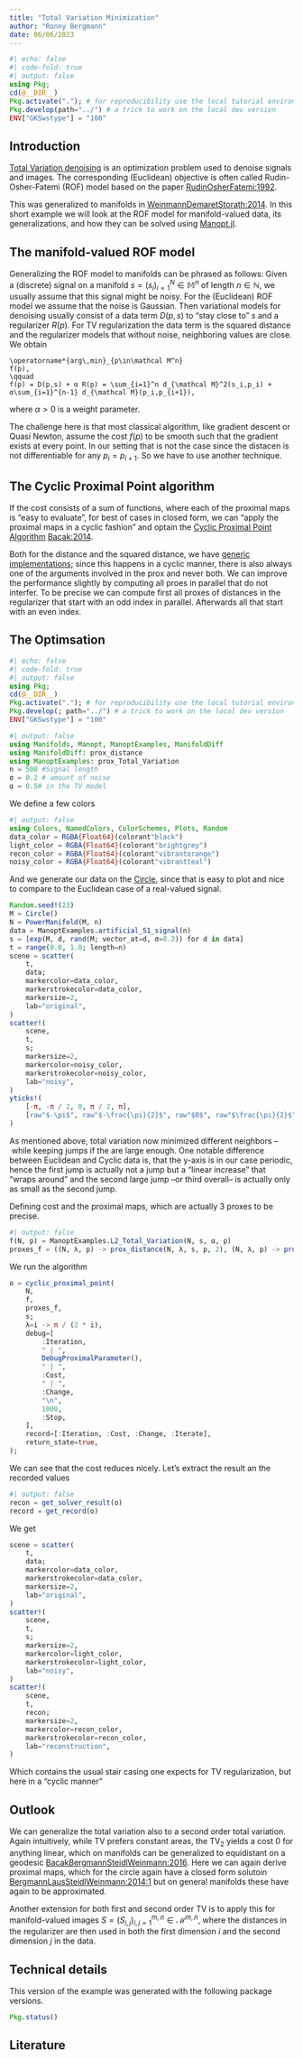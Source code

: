 ```yaml
---
title: "Total Variation Minimization"
author: "Ronny Bergmann"
date: 06/06/2023
---
```


```julia
#| echo: false
#| code-fold: true
#| output: false
using Pkg;
cd(@__DIR__)
Pkg.activate("."); # for reproducibility use the local tutorial environment.
Pkg.develop(path="../") # a trick to work on the local dev version
ENV["GKSwstype"] = "100"
```


## Introduction

[Total Variation denoising](https://en.wikipedia.org/wiki/Total_variation_denoising) is
an optimization problem used to denoise signals and images. The corresponding (Euclidean)
objective is often called Rudin-Osher-Fatemi (ROF) model based on the paper [RudinOsherFatemi:1992](@cite).

This was generalized to manifolds in [WeinmannDemaretStorath:2014](@cite). In this short example we will
look at the ROF model for manifold-valued data, its generalizations, and how they can be solved using [Manopt.jl](https://www.manoptjl.org).

## The manifold-valued ROF model

Generalizing the ROF model to manifolds can be phrased as follows: Given a (discrete) signal on a manifold $s = (s_i)_{i=1}^N \in \mathbb M^n$ of length $n \in \mathbb N$, we usually assume that this signal might be noisy. For the (Euclidean) ROF model we assume that the noise is Gaussian.
 Then variational models for denoising usually consist of a data term $D(p,s)$ to “stay close to” $s$ and a regularizer $R(p)$. For TV regularization the data term is the squared distance and the regularizer models that without noise, neighboring values are close. We obtain

 ```math
\operatorname*{arg\,min}_{p\in\mathcal M^n}
f(p),
\qquad
f(p) = D(p,s) + α R(p) = \sum_{i=1}^n d_{\mathcal M}^2(s_i,p_i) + α\sum_{i=1}^{n-1} d_{\mathcal M}(p_i,p_{i+1}),
```

where $α > 0$ is a weight parameter.

The challenge here is that most classical algorithm, like gradient descent or Quasi Newton, assume the cost $f(p)$ to be smooth such that the gradient exists at every point. In our setting that is not the case since the distacen is not differentiable for any $p_i=p_{i+1}$. So we have to use another technique.

## The Cyclic Proximal Point algorithm

If the cost consists of a sum of functions, where each of the proximal maps is “easy to evaluate”, for best of cases in closed form, we can “apply the proximal maps in a cyclic fashion” and optain the [Cyclic Proximal Point Algorithm](https://manoptjl.org/stable/solvers/cyclic_proximal_point/) [Bacak:2014](@cite).

Both for the distance and the squared distance, we have [generic implementations](https://juliamanifolds.github.io/ManifoldDiff.jl/stable/library/#Proximal-Maps); since this happens in a cyclic manner, there is also always one of the arguments involved in the prox and never both.
We can improve the performance slightly by computing all proes in parallel that do not interfer. To be precise we can compute first all proxes of distances in the regularizer that start with an odd index in parallel. Afterwards all that start with an even index.

## The Optimsation

```julia
#| echo: false
#| code-fold: true
#| output: false
using Pkg;
cd(@__DIR__)
Pkg.activate("."); # for reproducibility use the local tutorial environment.
Pkg.develop(; path="../") # a trick to work on the local dev version
ENV["GKSwstype"] = "100"
```

```julia
#| output: false
using Manifolds, Manopt, ManoptExamples, ManifoldDiff
using ManifoldDiff: prox_distance
using ManoptExamples: prox_Total_Variation
n = 500 #Signal length
σ = 0.2 # amount of noise
α = 0.5# in the TV model
```

We define a few colors

```julia
#| output: false
using Colors, NamedColors, ColorSchemes, Plots, Random
data_color = RGBA{Float64}(colorant"black")
light_color = RGBA{Float64}(colorant"brightgrey")
recon_color = RGBA{Float64}(colorant"vibrantorange")
noisy_color = RGBA{Float64}(colorant"vibrantteal")
```

And we generate our data on the [Circle](https://juliamanifolds.github.io/Manifolds.jl/stable/manifolds/circle.html), since that is easy to plot and nice to compare to the Euclidean case of a real-valued signal.

```julia
Random.seed!(23)
M = Circle()
N = PowerManifold(M, n)
data = ManoptExamples.artificial_S1_signal(n)
s = [exp(M, d, rand(M; vector_at=d, σ=0.2)) for d in data]
t = range(0.0, 1.0; length=n)
scene = scatter(
    t,
    data;
    markercolor=data_color,
    markerstrokecolor=data_color,
    markersize=2,
    lab="original",
)
scatter!(
    scene,
    t,
    s;
    markersize=2,
    markercolor=noisy_color,
    markerstrokecolor=noisy_color,
    lab="noisy",
)
yticks!(
    [-π, -π / 2, 0, π / 2, π],
    [raw"$-\pi$", raw"$-\frac{\pi}{2}$", raw"$0$", raw"$\frac{\pi}{2}$", raw"$\pi$"],
)
```

As mentioned above, total variation now minimized different neighbors – while keeping jumps if the are large enough. One notable difference between Euclidean and Cyclic data is, that the y-axis is in our case periodic, hence the first jump is actually not a jump but a “linear increase” that “wraps around” and the second large jump –or third overall– is actually only as small as the second jump.

Defining cost and the proximal maps, which are actually 3 proxes to be precise.

```julia
#| output: false
f(N, p) = ManoptExamples.L2_Total_Variation(N, s, α, p)
proxes_f = ((N, λ, p) -> prox_distance(N, λ, s, p, 2), (N, λ, p) -> prox_Total_Variation(N, α * λ, p))
```

We run the algorithm

```julia
o = cyclic_proximal_point(
    N,
    f,
    proxes_f,
    s;
    λ=i -> π / (2 * i),
    debug=[
        :Iteration,
        " | ",
        DebugProximalParameter(),
        " | ",
        :Cost,
        " | ",
        :Change,
        "\n",
        1000,
        :Stop,
    ],
    record=[:Iteration, :Cost, :Change, :Iterate],
    return_state=true,
);
```

We can see that the cost reduces nicely. Let's extract the result an the recorded values

```julia
#| output: false
recon = get_solver_result(o)
record = get_record(o)
```

We get

```julia
scene = scatter(
    t,
    data;
    markercolor=data_color,
    markerstrokecolor=data_color,
    markersize=2,
    lab="original",
)
scatter!(
    scene,
    t,
    s;
    markersize=2,
    markercolor=light_color,
    markerstrokecolor=light_color,
    lab="noisy",
)
scatter!(
    scene,
    t,
    recon;
    markersize=2,
    markercolor=recon_color,
    markerstrokecolor=recon_color,
    lab="reconstruction",
)
```

Which contains the usual stair casing one expects for TV regularization, but here in a “cyclic manner”

## Outlook

We can generalize the total variation also to a second order total variation. Again intuitively, while TV prefers constant areas, the $\operatorname{TV}_2$ yields a cost 0 for anything linear, which on manifolds can be generalized to equidistant on a geodesic [BacakBergmannSteidlWeinmann:2016](@cite). Here we can again derive proximal maps, which for the circle again have a closed form solutoin [BergmannLausSteidlWeinmann:2014:1](@cite) but on general manifolds these have again to be approximated.

Another extension for both first and second order TV is to apply this for manifold-valued images $S = (S_{i,j})_{i,j=1}^{m,n} \in \mathcal M^{m,n}$, where the distances in the regularizer are then used in both the first dimension $i$ and the second dimension $j$  in the data.

## Technical details

This version of the example was generated with the following package versions.

```julia
Pkg.status()
```

## Literature

````{=commonmark}
```@bibliography
Pages = ["Total-Variation.md"]
Canonical=false
```
````
